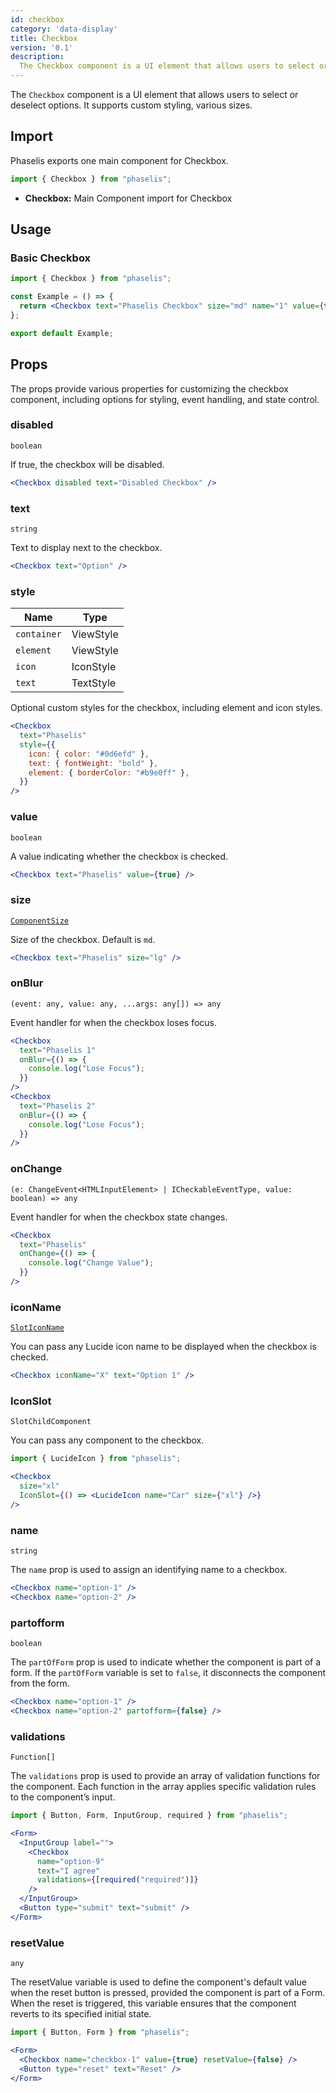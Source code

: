 ```yaml
---
id: checkbox
category: 'data-display'
title: Checkbox
version: '0.1'
description:
  The Checkbox component is a UI element that allows users to select or deselect options.
---
```


The `Checkbox` component is a UI element that allows users to select or deselect options. It supports custom styling, various sizes.

## Import

Phaselis exports one main component for Checkbox.

```js
import { Checkbox } from "phaselis";
```

- **Checkbox:** Main Component import for Checkbox

## Usage

### Basic Checkbox

```jsx
import { Checkbox } from "phaselis";

const Example = () => {
  return <Checkbox text="Phaselis Checkbox" size="md" name="1" value={true} />;
};

export default Example;
```

## Props

The props provide various properties for customizing the checkbox component, including options for styling, event handling, and state control.

### disabled
`boolean`

If true, the checkbox will be disabled.

```jsx
<Checkbox disabled text="Disabled Checkbox" />
```

### text
`string`

Text to display next to the checkbox.

```jsx
<Checkbox text="Option" />
```

### style
| Name | Type |
| ---- | ---- |
| `container` | ViewStyle |
| `element` | ViewStyle |
| `icon` | IconStyle |
| `text` | TextStyle |

Optional custom styles for the checkbox, including element and icon styles.

```jsx  
<Checkbox
  text="Phaselis"
  style={{
    icon: { color: "#0d6efd" },
    text: { fontWeight: "bold" },
    element: { borderColor: "#b9e0ff" },
  }}
/>
```

### value
`boolean`

A value indicating whether the checkbox is checked.

```jsx  
<Checkbox text="Phaselis" value={true} />
```

### size
[`ComponentSize`](../theming-and-styling/component-size.mdx)

Size of the checkbox. Default is `md`.

```jsx  
<Checkbox text="Phaselis" size="lg" />
```

### onBlur
`(event: any, value: any, ...args: any[]) => any`

Event handler for when the checkbox loses focus.

```jsx  
<Checkbox
  text="Phaselis 1"
  onBlur={() => {
    console.log("Lose Focus");
  }}
/>
<Checkbox
  text="Phaselis 2"
  onBlur={() => {
    console.log("Lose Focus");
  }}
/>
```

### onChange
`(e: ChangeEvent<HTMLInputElement> | ICheckableEventType, value: boolean) => any`

Event handler for when the checkbox state changes.

```jsx  
<Checkbox
  text="Phaselis"
  onChange={() => {
    console.log("Change Value");
  }}
/>
```

### iconName
[`SlotIconName`](https://lucide.dev/icons/)

You can pass any Lucide icon name to be displayed when the checkbox is checked.

```jsx  
<Checkbox iconName="X" text="Option 1" />
```

### IconSlot
`SlotChildComponent`

You can pass any component to the checkbox.

```jsx
import { LucideIcon } from "phaselis";
```
```jsx
<Checkbox
  size="xl"
  IconSlot={() => <LucideIcon name="Car" size={"xl"} />}
/>
```
### name
`string`

The `name` prop is used to assign an identifying name to a checkbox.

```jsx
<Checkbox name="option-1" />
<Checkbox name="option-2" />
```

### partofform
`boolean`

The `partOfForm` prop is used to indicate whether the component is part of a form. If the `partOfForm` variable is set to `false`, it disconnects the component from the form.

```jsx
<Checkbox name="option-1" />
<Checkbox name="option-2" partofform={false} />
```

### validations
`Function[]`

The `validations` prop is used to provide an array of validation functions for the component. Each function in the array applies specific validation rules to the component’s input.

```jsx
import { Button, Form, InputGroup, required } from "phaselis";
```
```jsx
<Form>
  <InputGroup label="">
    <Checkbox
      name="option-9"
      text="I agree"
      validations={[required("required")]}
    />
  </InputGroup>
  <Button type="submit" text="submit" />
</Form>
```

### resetValue
`any`

The resetValue variable is used to define the component's default value when the reset button is pressed, provided the component is part of a Form. When the reset is triggered, this variable ensures that the component reverts to its specified initial state.

```jsx
import { Button, Form } from "phaselis";
```
```jsx
<Form>
  <Checkbox name="checkbox-1" value={true} resetValue={false} />
  <Button type="reset" text="Reset" />
</Form>
```

